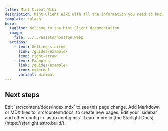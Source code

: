 ```yaml
---
title: Mint Client Wiki
description: Mint Client Wiki with all the information you need to know about Mint Client.
template: splash
hero:
  tagline: Welcome to the Mint Client documentation
  image:
    file: ../../assets/houston.webp
  actions:
    - text: Getting started
      link: /guides/example/
      icon: right-arrow
    - text: Examples
      link: /guides/example/
      icon: external
      variant: minimal
---
```



## Next steps

<CardGrid stagger>
	<Card title="Update content" icon="pencil">
		Edit `src/content/docs/index.mdx` to see this page change.
	</Card>
	<Card title="Add new content" icon="add-document">
		Add Markdown or MDX files to `src/content/docs` to create new pages.
	</Card>
	<Card title="Configure your site" icon="setting">
		Edit your `sidebar` and other config in `astro.config.mjs`.
	</Card>
	<Card title="Read the docs" icon="open-book">
		Learn more in [the Starlight Docs](https://starlight.astro.build/).
	</Card>
</CardGrid>